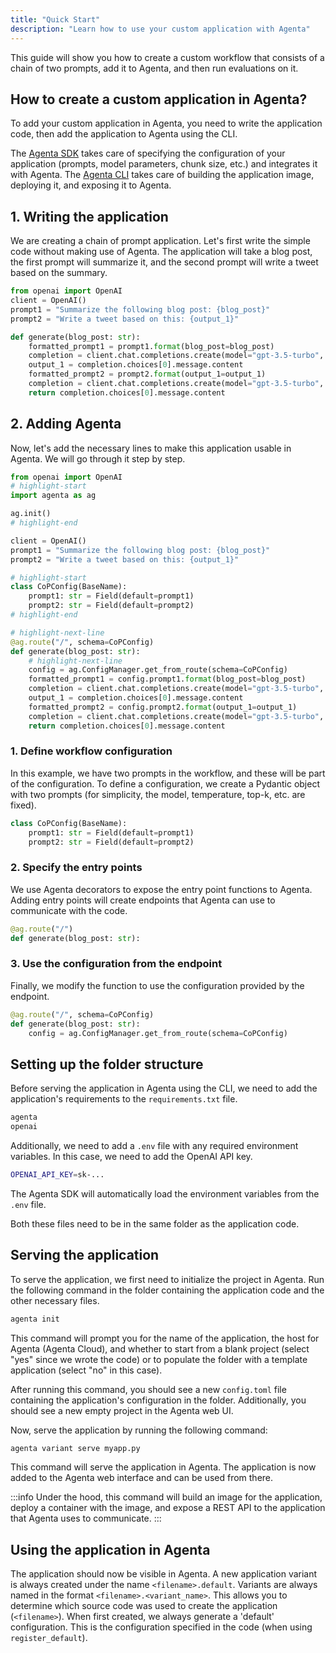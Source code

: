 ```yaml
---
title: "Quick Start"
description: "Learn how to use your custom application with Agenta"
---
```


This guide will show you how to create a custom workflow that consists of a chain of two prompts, add it to Agenta, and then run evaluations on it.

## How to create a custom application in Agenta?

To add your custom application in Agenta, you need to write the application code, then add the application to Agenta using the CLI.

The [Agenta SDK](/reference/sdk/quick_start) takes care of specifying the configuration of your application (prompts, model parameters, chunk size, etc.) and integrates it with Agenta. The [Agenta CLI](/reference/cli/quick-usage) takes care of building the application image, deploying it, and exposing it to Agenta.

## 1. Writing the application

We are creating a chain of prompt application. Let's first write the simple code without making use of Agenta. The application will take a blog post, the first prompt will summarize it, and the second prompt will write a tweet based on the summary.

```python chain-of-prompt before adding agenta
from openai import OpenAI
client = OpenAI()
prompt1 = "Summarize the following blog post: {blog_post}"
prompt2 = "Write a tweet based on this: {output_1}"

def generate(blog_post: str):
    formatted_prompt1 = prompt1.format(blog_post=blog_post)
    completion = client.chat.completions.create(model="gpt-3.5-turbo", messages=[{"role": "user", "content": formatted_prompt1}])
    output_1 = completion.choices[0].message.content
    formatted_prompt2 = prompt2.format(output_1=output_1)
    completion = client.chat.completions.create(model="gpt-3.5-turbo", messages=[{"role": "user", "content": formatted_prompt2}])
    return completion.choices[0].message.content
```

## 2. Adding Agenta

Now, let's add the necessary lines to make this application usable in Agenta. We will go through it step by step.

```python
from openai import OpenAI
# highlight-start
import agenta as ag

ag.init()
# highlight-end

client = OpenAI()
prompt1 = "Summarize the following blog post: {blog_post}"
prompt2 = "Write a tweet based on this: {output_1}"

# highlight-start
class CoPConfig(BaseName):
    prompt1: str = Field(default=prompt1)
    prompt2: str = Field(default=prompt2)
# highlight-end

# highlight-next-line
@ag.route("/", schema=CoPConfig)
def generate(blog_post: str):
    # highlight-next-line
    config = ag.ConfigManager.get_from_route(schema=CoPConfig)
    formatted_prompt1 = config.prompt1.format(blog_post=blog_post)
    completion = client.chat.completions.create(model="gpt-3.5-turbo", messages=[{"role": "user", "content": formatted_prompt1}])
    output_1 = completion.choices[0].message.content
    formatted_prompt2 = config.prompt2.format(output_1=output_1)
    completion = client.chat.completions.create(model="gpt-3.5-turbo", messages=[{"role": "user", "content": formatted_prompt2}])
    return completion.choices[0].message.content
```

### 1. Define workflow configuration

In this example, we have two prompts in the workflow, and these will be part of the configuration.
To define a configuration, we create a Pydantic object with two prompts (for simplicity, the model, temperature, top-k, etc. are fixed).

```python
class CoPConfig(BaseName):
    prompt1: str = Field(default=prompt1)
    prompt2: str = Field(default=prompt2)
```

### 2. Specify the entry points

We use Agenta decorators to expose the entry point functions to Agenta. Adding entry points will create endpoints that Agenta can use to communicate with the code.

```python
@ag.route("/")
def generate(blog_post: str):
```

### 3. Use the configuration from the endpoint

Finally, we modify the function to use the configuration provided by the endpoint.

```python
@ag.route("/", schema=CoPConfig)
def generate(blog_post: str):
    config = ag.ConfigManager.get_from_route(schema=CoPConfig)
```

## Setting up the folder structure

Before serving the application in Agenta using the CLI, we need to add the application's requirements to the `requirements.txt` file.

```python requirements.txt
agenta
openai
```

Additionally, we need to add a `.env` file with any required environment variables. In this case, we need to add the OpenAI API key.

```bash .env
OPENAI_API_KEY=sk-...
```

The Agenta SDK will automatically load the environment variables from the `.env` file.

Both these files need to be in the same folder as the application code.

## Serving the application

To serve the application, we first need to initialize the project in Agenta. Run the following command in the folder containing the application code and the other necessary files.

```bash
agenta init
```

This command will prompt you for the name of the application, the host for Agenta (Agenta Cloud), and whether to start from a blank project (select "yes" since we wrote the code) or to populate the folder with a template application (select "no" in this case).

After running this command, you should see a new `config.toml` file containing the application's configuration in the folder. Additionally, you should see a new empty project in the Agenta web UI.

Now, serve the application by running the following command:

```bash
agenta variant serve myapp.py
```

This command will serve the application in Agenta. The application is now added to the Agenta web interface and can be used from there.

:::info
Under the hood, this command will build an image for the application, deploy a container with the image, and expose a REST API to the application that Agenta uses to communicate.
:::

## Using the application in Agenta

The application should now be visible in Agenta. A new application variant is always created under the name `<filename>.default`. Variants are always named in the format `<filename>.<variant_name>`. This allows you to determine which source code was used to create the application (`<filename>`). When first created, we always generate a 'default' configuration. This is the configuration specified in the code (when using `register_default`).
